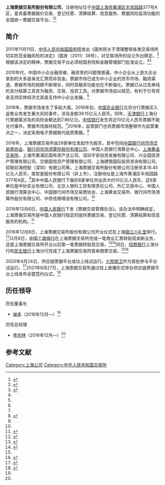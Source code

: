 '''上海票据交易所股份有限公司'''，注册地址位于[[中国|中国]][[上海市|上海市]][[黄浦区|黄浦区]][[半淞园路|半淞园路]]377号A区，是具备票据报价交易、登记托管、清算结算、信息服务、票据风险监测功能的全国统一票据交易平台。<ref name=caixin>{{Cite web |url=http://finance.caixin.com/2016-12-08/101024521.html |title=票交所正式成立 央行系共出资约10亿元，财新网，2016-12-08 |access-date=2016-12-08 |archive-url=https://web.archive.org/web/20161209161733/http://finance.caixin.com/2016-12-08/101024521.html |archive-date=2016-12-09 |dead-url=yes }}</ref><ref name=xinhua>{{Cite web |url=http://news.xinhuanet.com/2016-12/08/c_1120082757.htm |title=上海票交所上线 阳光透明能否“堵住”票据大案，新华网，2016-12-08 |accessdate=2016-12-08 |archive-date=2016-12-20 |archive-url=https://web.archive.org/web/20161220081702/http://news.xinhuanet.com/2016-12/08/c_1120082757.htm |dead-url=no }}</ref>

==简介==
2011年11月11日，[[中华人民共和国国务院|中华人民共和国国务院]]发出《国务院关于清理整顿各类交易场所切实防范金融风险的决定》（国发〔2011〕38号），对交易场所的设立作出限定。<ref>{{Cite web |url=http://www.gov.cn/gongbao/content/2011/content_2010576.htm |title=国务院关于清理整顿各类交易场所切实防范金融风险的决定，中国政府网，2011-11-11 |accessdate=2016-12-08 |archive-date=2019-09-16 |archive-url=https://web.archive.org/web/20190916064623/http://www.gov.cn/gongbao/content/2011/content_2010576.htm |dead-url=no }}</ref>根据该决定的精神，票据交易平台必须经国务院和金融管理部门批准设立。<ref name=caixin/><ref name=xinhua/>

2010年代，中国中小企业融资难、融资贵的问题很普遍，中小企业从上游大企业拿到的大多是承兑汇票而非现金。票据市场已成为中小企业的货币市场、融资渠道。票据市场的规模不断增长，同时其融资功能也在不断强化。票据已从过去单纯的支付结算工具变为融资、交易、投资工具。对票据市场加以规范，有利于引导资金支持实体经济尤其是支持中小企业发展。<ref name=xinhua/>

2016年，票据市场发生了多起大案。2016年初，[[中国农业银行|中国农业银行]]北京分行票据买入返售业务发生重大风险事件，涉及金额39.15亿元人民币。同年，[[天津银行|天津银行]]上海分行票据案涉及的风险金额达到7.86亿元，[[中信银行|中信银行]]发生将近10亿元人民币票据不能兑付事件。票据市场亟待规范。<ref name=xinhua/>2016年，监管部门也将票据市场整顿作为监管重点之一，决定采用电子票据取代纸质票据。<ref name=faqi>{{Cite web |url=http://money.163.com/16/1208/10/C7OPRCEP002580S6.html |title=上海票据交易所揭牌：29家机构共同发起，谢多任董事长，网易，2016-12-08 |access-date=2016-12-08 |archive-url=https://web.archive.org/web/20170206200430/http://money.163.com/16/1208/10/C7OPRCEP002580S6.html |archive-date=2017-02-06 |dead-url=yes }}</ref>

2016年，上海票据交易所由29家单位发起作为股东，其中包括[[中国银行间市场交易商协会|中国银行间市场交易商协会]]、[[银行间市场清算所股份有限公司|银行间市场清算所股份有限公司]]、中国人民银行清算总中心、[[上海黄金交易所|上海黄金交易所]]、上海市黄浦区国有资产总公司、深圳平安投资发展有限公司、兴业国信资产管理有限公司、交银国信资产管理有限公司、上海建银国际投资咨询有限公司、招银前海控股（深圳）有限公司等。上海票据交易所股份有限公司注册资本18.45亿元人民币，类型是股份有限公司（非上市），注册地址是上海市黄浦区半淞园路377号A区。<ref name=faqi/>其中中国人民银行下属的8家单位共出资大约10亿元人民币，这8家单位是中钞实业有限公司、北京人银科工贸有限责任公司、外汇交易中心、中国人民银行清算总中心、中国银行间市场交易商协会、上海黄金交易所、银行间市场清算所股份有限公司、中债信用增进有限公司。<ref name=caixin/>

2016年12月6日，[[中国人民银行|中国人民银行]]下发《票据交易管理办法》。该办法中明确规定，上海票据交易所是中国人民银行指定的提供票据交易、登记托管、清算结算和信息服务的机构。<ref>{{Cite web |url=http://finance.ifeng.com/a/20161207/15060476_0.shtml |title=上海票据交易所8日揭牌 票据交易管理办法发布，凤凰网，2016-12-07 |accessdate=2016-12-08 |archive-date=2019-02-19 |archive-url=https://web.archive.org/web/20190219062653/http://finance.ifeng.com/a/20161207/15060476_0.shtml |dead-url=no }}</ref>

2016年12月8日，上海票据交易所股份有限公司开业仪式在上海[[锦江小礼堂|锦江小礼堂]]举行。<ref>{{Cite web |url=http://www.gov.cn/xinwen/2016-12/08/content_5145218.htm |title=上海票据交易所正式开业，中国政府网，2016-12-08 |accessdate=2016-12-08 |archive-date=2017-02-23 |archive-url=https://web.archive.org/web/20170223000641/http://www.gov.cn/xinwen/2016-12/08/content_5145218.htm |dead-url=no }}</ref>12月8日，[[中国工商银行|中国工商银行]]在上海票据交易所完成一笔商业汇票转贴现卖断业务，这是上海票据交易所开业以后第一笔票据转贴现交易。<ref>{{cite news |title=上海票据交易所正式开业 电子化票据时代开启 |url=http://finance.cnr.cn/jjgd/20161208/t20161208_523312661.shtml |accessdate=2021-11-08 |work=CNR |archive-date=2021-11-08 |archive-url=https://web.archive.org/web/20211108175416/http://finance.cnr.cn/jjgd/20161208/t20161208_523312661.shtml |dead-url=no }}</ref><ref>{{Cite web |url=http://money.163.com/16/1208/09/C7OLCGJ3002580S6.html |title=工行完成上海票据交易所首笔票据转贴现交易，网易，2016-12-08 |access-date=2016-12-08 |archive-url=https://web.archive.org/web/20190124083332/http://money.163.com/16/1208/09/C7OLCGJ3002580S6.html |archive-date=2019-01-24 |dead-url=yes }}</ref>同日，[[招商银行|招商银行]]上海分行和[[民生银行|民生银行]]上海分行完成了上海票据交易所首单商票交易。<ref name=caixin/><ref>{{cite news |title=上海票据交易所开业 |url=http://www.xinhuanet.com/politics/2016-12/09/c_129396671.htm |accessdate=2021-11-08 |work=新华网 |archive-date=2021-11-08 |archive-url=https://web.archive.org/web/20211108022914/http://www.xinhuanet.com/politics/2016-12/09/c_129396671.htm |dead-url=no }}</ref>

2020年4月24日，供应链票据平台成功上线试运行。[[九牧厨卫|九牧厨卫]]作为首批参与平台试运行。<ref>{{cite news |title=上海票据交易所供应链票据平台上线试运行 九牧厨卫成为首批参与企业 -新华网 |url=http://www.xinhuanet.com/tech/2020-04/26/c_1125907335.htm |accessdate=2021-11-08 |work=新华网 |archive-date=2020-08-06 |archive-url=https://web.archive.org/web/20200806100936/http://www.xinhuanet.com/tech/2020-04/26/c_1125907335.htm |dead-url=no }}</ref>2021年8月27日，上海票据交易所通过线上直播形式举办供应链票据平台上线发布会暨签约仪式。<ref>{{cite news |title=平安银行首批上线“供应链票据”支持中小企 业务量达4.2亿元 |url=https://yrd.huanqiu.com/article/44bbXxP8v9Z |accessdate=2021-11-08 |work=环球网 |language=zh-CN |archive-date=2021-11-08 |archive-url=https://web.archive.org/web/20211108022918/https://yrd.huanqiu.com/article/44bbXxP8v9Z |dead-url=no }}</ref>

==历任领导==
;历任董事长
*[[谢多|谢多]]（2016年12月—）<ref name=caixin/>

;历任总经理
*[[李忠林|李忠林]]（2016年12月—）<ref name=caixin/>

==参考文献==
{{reflist}}

[[Category:上海公司|Category:上海公司]]
[[Category:中华人民共和国交易所|Category:中华人民共和国交易所]]